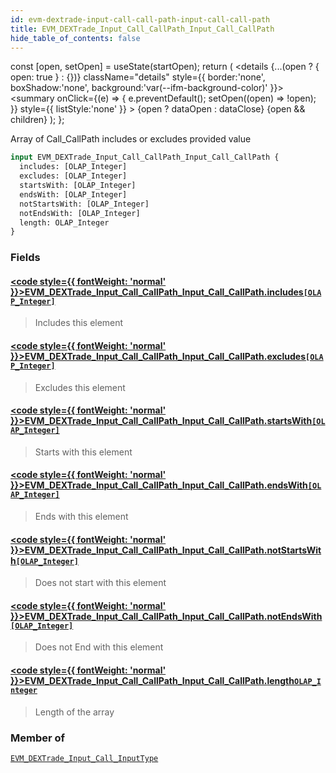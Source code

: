 ```yaml
---
id: evm-dextrade-input-call-call-path-input-call-call-path
title: EVM_DEXTrade_Input_Call_CallPath_Input_Call_CallPath
hide_table_of_contents: false
---
```







  const [open, setOpen] = useState(startOpen);
  return (
    <details {...(open ? { open: true } : {})} className="details" style={{ border:'none', boxShadow:'none', background:'var(--ifm-background-color)' }}>
      <summary
        onClick={(e) => {
          e.preventDefault();
          setOpen((open) => !open);
        }}
        style={{ listStyle:'none' }}
      >
      {open ? dataOpen : dataClose}
      </summary>
      {open && children}
    </details>
  );
};








Array of Call_CallPath includes or excludes provided value


```graphql
input EVM_DEXTrade_Input_Call_CallPath_Input_Call_CallPath {
  includes: [OLAP_Integer]
  excludes: [OLAP_Integer]
  startsWith: [OLAP_Integer]
  endsWith: [OLAP_Integer]
  notStartsWith: [OLAP_Integer]
  notEndsWith: [OLAP_Integer]
  length: OLAP_Integer
}
```




### Fields

#### [<code style={{ fontWeight: 'normal' }}>EVM_DEXTrade_Input_Call_CallPath_Input_Call_CallPath.<b>includes</b></code>](#)<Bullet />[`[OLAP_Integer]`](/docs/graphql-reference/inputs/olap-integer) <Badge class="badge badge--secondary" text="list"/> <Badge class="badge badge--secondary" text="input"/> 
> 
> 
> Includes this element
> 

#### [<code style={{ fontWeight: 'normal' }}>EVM_DEXTrade_Input_Call_CallPath_Input_Call_CallPath.<b>excludes</b></code>](#)<Bullet />[`[OLAP_Integer]`](/docs/graphql-reference/inputs/olap-integer) <Badge class="badge badge--secondary" text="list"/> <Badge class="badge badge--secondary" text="input"/> 
> 
> 
> Excludes this element
> 

#### [<code style={{ fontWeight: 'normal' }}>EVM_DEXTrade_Input_Call_CallPath_Input_Call_CallPath.<b>startsWith</b></code>](#)<Bullet />[`[OLAP_Integer]`](/docs/graphql-reference/inputs/olap-integer) <Badge class="badge badge--secondary" text="list"/> <Badge class="badge badge--secondary" text="input"/> 
> 
> 
> Starts with this element
> 

#### [<code style={{ fontWeight: 'normal' }}>EVM_DEXTrade_Input_Call_CallPath_Input_Call_CallPath.<b>endsWith</b></code>](#)<Bullet />[`[OLAP_Integer]`](/docs/graphql-reference/inputs/olap-integer) <Badge class="badge badge--secondary" text="list"/> <Badge class="badge badge--secondary" text="input"/> 
> 
> 
> Ends with this element
> 

#### [<code style={{ fontWeight: 'normal' }}>EVM_DEXTrade_Input_Call_CallPath_Input_Call_CallPath.<b>notStartsWith</b></code>](#)<Bullet />[`[OLAP_Integer]`](/docs/graphql-reference/inputs/olap-integer) <Badge class="badge badge--secondary" text="list"/> <Badge class="badge badge--secondary" text="input"/> 
> 
> 
> Does not start with this element
> 

#### [<code style={{ fontWeight: 'normal' }}>EVM_DEXTrade_Input_Call_CallPath_Input_Call_CallPath.<b>notEndsWith</b></code>](#)<Bullet />[`[OLAP_Integer]`](/docs/graphql-reference/inputs/olap-integer) <Badge class="badge badge--secondary" text="list"/> <Badge class="badge badge--secondary" text="input"/> 
> 
> 
> Does not End with this element
> 

#### [<code style={{ fontWeight: 'normal' }}>EVM_DEXTrade_Input_Call_CallPath_Input_Call_CallPath.<b>length</b></code>](#)<Bullet />[`OLAP_Integer`](/docs/graphql-reference/inputs/olap-integer) <Badge class="badge badge--secondary" text="input"/> 
> 
> 
> Length of the array
> 



### Member of

[`EVM_DEXTrade_Input_Call_InputType`](/docs/graphql-reference/inputs/evm-dextrade-input-call-input-type)  <Badge class="badge badge--secondary" text="input"/>

